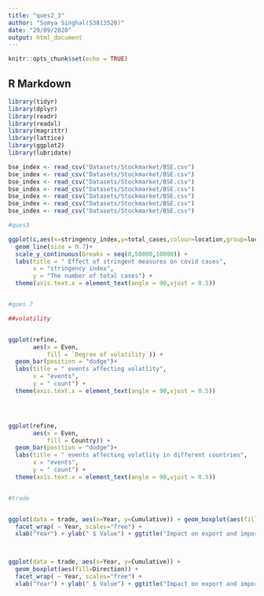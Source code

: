 ```yaml
---
title: "ques2_3"
author: "Somya Singhal(S3813520)"
date: "29/09/2020"
output: html_document
---
```


```r
knitr::opts_chunk$set(echo = TRUE)
```

## R Markdown


```r
library(tidyr)
library(dplyr)
library(readr)
library(readxl)
library(magrittr)
library(lattice)
library(ggplot2)
library(lubridate)

bse_index <- read_csv("Datasets/Stockmarket/BSE.csv")
bse_index <- read_csv("Datasets/Stockmarket/BSE.csv")
bse_index <- read_csv("Datasets/Stockmarket/BSE.csv")
bse_index <- read_csv("Datasets/Stockmarket/BSE.csv")
bse_index <- read_csv("Datasets/Stockmarket/BSE.csv")
bse_index <- read_csv("Datasets/Stockmarket/BSE.csv")
bse_index <- read_csv("Datasets/Stockmarket/BSE.csv")
```


```r



#ques3

ggplot(c,aes(x=stringency_index,y=total_cases,colour=location,group=location,fill=location))+
  geom_line(size = 0.7)+
  scale_y_continuous(breaks = seq(0,50000,10000)) +
  labs(title = " Effect of stringent measures on covid cases",
       x = "stringency index",
       y = "The number of total cases") +
  theme(axis.text.x = element_text(angle = 90,vjust = 0.5))


#ques 7

##volatility


ggplot(refine, 
       aes(x = Even, 
           fill = `Degree of volatility`)) + 
  geom_bar(position = "dodge")+
  labs(title = " events affecting volatlity",
       x = "events",
       y = " count") +
  theme(axis.text.x = element_text(angle = 90,vjust = 0.5))




ggplot(refine, 
       aes(x = Even, 
           fill = Country)) + 
  geom_bar(position = "dodge")+
  labs(title = " events affecting volatlity in different countries",
       x = "events",
       y = " count") +
  theme(axis.text.x = element_text(angle = 90,vjust = 0.5))


#trade


ggplot(data = trade, aes(x=Year, y=Cumulative)) + geom_boxplot(aes(fill=Direction))+
  facet_wrap( ~ Year, scales="free") +
  xlab("Year") + ylab(" $ Value") + ggtitle("Impact on export and import")




```
```r

ggplot(data = trade, aes(x=Year, y=Cumulative)) + 
  geom_boxplot(aes(fill=Direction)) +
  facet_wrap( ~ Year, scales="free") +
  xlab("Year") + ylab(" $ Value") + ggtitle("Impact on export and import")

```
